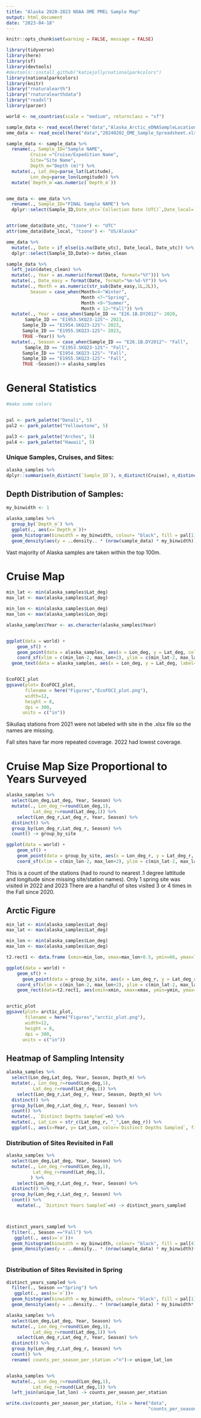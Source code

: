 ```yaml
---
title: "Alaska 2020-2023 NOAA OME PMEL Sample Map"
output: html_document
date: "2023-04-18"
---
```

```r
knitr::opts_chunk$set(warning = FALSE, message = FALSE) 
```

```r
library(tidyverse)
library(here)
library(sf)
library(devtools)
#devtools::install_github("katiejolly/nationalparkcolors")
library(nationalparkcolors)
library(knitr)
library("rnaturalearth")
library("rnaturalearthdata")
library("readxl")
library(parzer)

world <- ne_countries(scale = "medium", returnclass = "sf")

```

```r
sample_data <- read_excel(here("data","Alaska_Arctic_eDNASampleLocations.xlsx"))
ome_data <- read_excel(here("data","20240202_OME_Sample_Spreadsheet.xlsx"))

sample_data <- sample_data %>% 
  rename(., Sample_ID="Sample NAME",
         Cruise ="Cruise/Expedition Name",
         Site="Site Name",
         Depth_m="Depth (m)") %>% 
  mutate(., Lat_deg=parse_lat(Latitude),
         Lon_deg=parse_lon(Longitude)) %>% 
  mutate(`Depth_m`=as.numeric(`Depth_m`))


ome_data <- ome_data %>% 
  rename(., Sample_ID="FINAL Sample NAME") %>% 
  dplyr::select(Sample_ID,Date_utc=`Collection Date (UTC)`,Date_local=`Collection Date (local)`)


attr(ome_data$Date_utc, "tzone") <- "UTC"
attr(ome_data$Date_local, "tzone") <- "US/Alaska"

ome_data %>% 
  mutate(., Date = if_else(is.na(Date_utc), Date_local, Date_utc)) %>% 
  dplyr::select(Sample_ID,Date)-> dates_clean

sample_data %>% 
  left_join(dates_clean) %>% 
  mutate(., Year = as.numeric(format(Date, format="%Y"))) %>% 
  mutate(., Date_easy = format(Date, format="%m-%d-%Y")) %>% 
  mutate(., Month = as.numeric(str_sub(Date_easy,1L,2L)),
         Season = case_when(Month<4~"Winter",
                            Month <7~"Spring",
                            Month <9~"Summer",
                            Month < 12~"Fall")) %>% 
  mutate(., Year = case_when(Sample_ID == "E26.1B.DY2012"~ 2020,
       Sample_ID == "E1953.SKQ23-12S"~ 2023, 
      Sample_ID == "E1954.SKQ23-12S"~ 2023,
      Sample_ID == "E1955.SKQ23-12S"~ 2023,
      TRUE ~Year)) %>% 
  mutate(., Season = case_when(Sample_ID == "E26.1B.DY2012"~ "Fall",
       Sample_ID == "E1953.SKQ23-12S"~ "Fall", 
      Sample_ID == "E1954.SKQ23-12S"~ "Fall",
      Sample_ID == "E1955.SKQ23-12S"~ "Fall",
      TRUE ~Season))-> alaska_samples


```
# General Statistics
```r
#make some colors


pal <- park_palette("Denali", 5)
pal2 <- park_palette("Yellowstone", 5)

pal3 <- park_palette("Arches", 5)
pal4 <- park_palette("Hawaii", 5)
```



### Unique Samples, Cruises, and Sites:
```r

alaska_samples %>% 
dplyr::summarise(n_distinct(`Sample_ID`), n_distinct(Cruise), n_distinct(`Site`))

```

## Depth Distribution of Samples:

```r
my_binwidth <- 1

alaska_samples %>%  
  group_by(`Depth_m`) %>% 
  ggplot(., aes(x=`Depth_m`))+
  geom_histogram(binwidth = my_binwidth, colour= "black", fill = pal[1]) +
  geom_density(aes(y = ..density.. * (nrow(sample_data) * my_binwidth)), fill=pal[1], alpha = .4) +theme_bw() + scale_x_sqrt(breaks=c(0,10,50,100,200,400,600)) +xlab("Depth (m)") + ylab("Count")
```
  
Vast majority of Alaska samples are taken within the top 100m.

# Cruise Map

```r

min_lat <- min(alaska_samples$Lat_deg)
max_lat <- max(alaska_samples$Lat_deg)

min_lon <- min(alaska_samples$Lon_deg)
max_lon <- max(alaska_samples$Lon_deg)

alaska_samples$Year <- as.character(alaska_samples$Year)


ggplot(data = world) +
    geom_sf() +
    geom_point(data = alaska_samples, aes(x = Lon_deg, y = Lat_deg, colour=Year)) +
    coord_sf(xlim = c(min_lon-2, max_lon+2), ylim = c(min_lat-2, max_lat+2), expand = FALSE) +theme_bw() +xlab("Longitude") +ylab("Latitude") +scale_color_manual(values=c(pal[1],pal2[1],pal2[5],pal3[1])) +
  geom_text(data = alaska_samples, aes(x = Lon_deg, y = Lat_deg, label=Site),size = 0.5) +facet_grid(Season~Year)-> EcoFOCI_plot


EcoFOCI_plot
ggsave(plot= EcoFOCI_plot, 
       filename = here("Figures","EcoFOCI_plot.png"),
       width=12,
       height = 8,
       dpi = 300,
      units = c("in"))
```


Sikuliaq stations from 2021 were not labeled with site in the .xlsx file so the names are missing.

Fall sites have far more repeated coverage. 2022 had lowest coverage.

# Cruise Map Size Proportional to Years Surveyed
```r

alaska_samples %>% 
  select(Lon_deg,Lat_deg, Year, Season) %>% 
  mutate(., Lon_deg_r=round(Lon_deg,1),
          Lat_deg_r=round(Lat_deg,1)) %>% 
    select(Lon_deg_r,Lat_deg_r, Year, Season) %>% 
  distinct() %>% 
  group_by(Lon_deg_r,Lat_deg_r, Season) %>% 
  count() -> group_by_site

ggplot(data = world) +
    geom_sf() +
    geom_point(data = group_by_site, aes(x = Lon_deg_r, y = Lat_deg_r, size=n),alpha=0.6, colour=pal[1]) +
    coord_sf(xlim = c(min_lon-2, max_lon+2), ylim = c(min_lat-2, max_lat+2), expand = FALSE) +theme_bw() +xlab("Longitude") +ylab("Latitude") +facet_grid(.~Season)


```

This is a count of the stations (had to round to nearest .1 degree lattitude and longitude since missing site/station names). Only 1 spring site was visited in 2022 and 2023 There are a handful of sites visited 3 or 4 times in the Fall since 2020. 


## Arctic Figure
```r


min_lat <- min(alaska_samples$Lat_deg)
max_lat <- max(alaska_samples$Lat_deg)

min_lon <- min(alaska_samples$Lon_deg)
max_lon <- max(alaska_samples$Lon_deg)

t2.rect1 <- data.frame (xmin=min_lon, xmax=max_lon+0.5, ymin=66, ymax=73)

ggplot(data = world) +
    geom_sf() +
      geom_point(data = group_by_site, aes(x = Lon_deg_r, y = Lat_deg_r, size=n),alpha=0.4, colour=pal[1]) +
    coord_sf(xlim = c(min_lon-2, max_lon+2), ylim = c(min_lat-2, max_lat+2), expand = FALSE) +theme_bw() +xlab("Longitude") +ylab("Latitude") +scale_color_manual(values=c(pal[1])) +
    geom_rect(data=t2.rect1, aes(xmin=xmin, xmax=xmax, ymin=ymin, ymax=ymax),  colour=pal4[3], alpha=0, inherit.aes = FALSE, size=1.5) + guides(size=guide_legend(title="Years Sampled")) -> arctic_plot


arctic_plot
ggsave(plot= arctic_plot, 
       filename = here("Figures","arctic_plot.png"),
       width=12,
       height = 8,
       dpi = 300,
      units = c("in"))
```

## Heatmap of Sampling Intensity
```r

alaska_samples %>% 
  select(Lon_deg,Lat_deg, Year, Season, Depth_m) %>% 
  mutate(., Lon_deg_r=round(Lon_deg,1),
          Lat_deg_r=round(Lat_deg,1)) %>% 
    select(Lon_deg_r,Lat_deg_r, Year, Season, Depth_m) %>% 
  distinct() %>% 
  group_by(Lon_deg_r,Lat_deg_r, Year, Season) %>% 
  count() %>% 
  mutate(., `Distinct Depths Sampled`=n) %>% 
  mutate(., Lat_Lon = str_c(Lat_deg_r, "_",Lon_deg_r)) %>% 
  ggplot(., aes(x=Year, y= Lat_Lon, color=`Distinct Depths Sampled`, fill=`Distinct Depths Sampled`)) +geom_tile() +facet_grid(.~Season)


```



### Distribution of Sites Revisited in Fall
```r

alaska_samples %>% 
  select(Lon_deg,Lat_deg, Year, Season) %>% 
  mutate(., Lon_deg_r=round(Lon_deg,1),
          Lat_deg_r=round(Lat_deg,1),
         ) %>% 
    select(Lon_deg_r,Lat_deg_r, Year, Season) %>% 
  distinct() %>% 
  group_by(Lon_deg_r,Lat_deg_r, Season) %>% 
  count() %>% 
    mutate(., `Distinct Years Sampled`=n) -> distinct_years_sampled



distinct_years_sampled %>% 
  filter(., Season =="Fall") %>% 
   ggplot(., aes(x=`n`))+
  geom_histogram(binwidth = my_binwidth, colour= "black", fill = pal[4]) +
  geom_density(aes(y = ..density.. * (nrow(sample_data) * my_binwidth)*.15), fill=pal[4], alpha = .4) +theme_bw()  + ylab("Count")
  
```

### Distribution of Sites Revisited in Spring

```r

distinct_years_sampled %>% 
  filter(., Season =="Spring") %>% 
   ggplot(., aes(x=`n`))+
  geom_histogram(binwidth = my_binwidth, colour= "black", fill = pal[1]) +
  geom_density(aes(y = ..density.. * (nrow(sample_data) * my_binwidth*.03)), fill=pal[1], alpha = .4) +theme_bw()  + ylab("Count")
```


```r
alaska_samples %>% 
  select(Lon_deg,Lat_deg, Year, Season) %>% 
  mutate(., Lon_deg_r=round(Lon_deg,1),
          Lat_deg_r=round(Lat_deg,1)) %>% 
    select(Lon_deg_r,Lat_deg_r, Year, Season) %>% 
  distinct() %>% 
  group_by(Lon_deg_r,Lat_deg_r, Season) %>% 
  count() %>% 
  rename( counts_per_season_per_station ="n")-> unique_lat_lon


alaska_samples %>% 
  mutate(., Lon_deg_r=round(Lon_deg,1),
          Lat_deg_r=round(Lat_deg,1)) %>% 
  left_join(unique_lat_lon) -> counts_per_season_per_station

write.csv(counts_per_season_per_station, file = here("data",
                                                     "counts_per_season_per_station.csv"))

```






